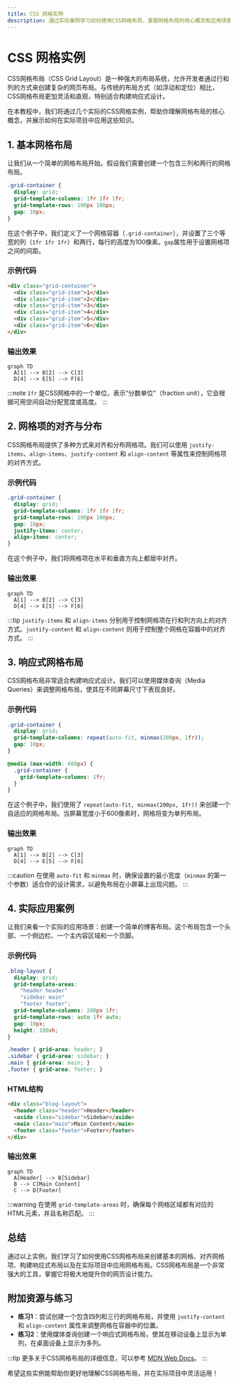 ```yaml
---
title: CSS 网格实例
description: 通过实际案例学习如何使用CSS网格布局，掌握网格布局的核心概念和应用场景。
---
```


# CSS 网格实例

CSS网格布局（CSS Grid Layout）是一种强大的布局系统，允许开发者通过行和列的方式来创建复杂的网页布局。与传统的布局方式（如浮动和定位）相比，CSS网格布局更加灵活和直观，特别适合构建响应式设计。

在本教程中，我们将通过几个实际的CSS网格实例，帮助你理解网格布局的核心概念，并展示如何在实际项目中应用这些知识。

## 1. 基本网格布局

让我们从一个简单的网格布局开始。假设我们需要创建一个包含三列和两行的网格布局。

```css
.grid-container {
  display: grid;
  grid-template-columns: 1fr 1fr 1fr;
  grid-template-rows: 100px 100px;
  gap: 10px;
}
```

在这个例子中，我们定义了一个网格容器（`.grid-container`），并设置了三个等宽的列（`1fr 1fr 1fr`）和两行，每行的高度为100像素。`gap`属性用于设置网格项之间的间距。

### 示例代码

```html
<div class="grid-container">
  <div class="grid-item">1</div>
  <div class="grid-item">2</div>
  <div class="grid-item">3</div>
  <div class="grid-item">4</div>
  <div class="grid-item">5</div>
  <div class="grid-item">6</div>
</div>
```

### 输出效果

```mermaid
graph TD
  A[1] --> B[2] --> C[3]
  D[4] --> E[5] --> F[6]
```

:::note
`1fr` 是CSS网格中的一个单位，表示“分数单位”（fraction unit），它会根据可用空间自动分配宽度或高度。
:::

## 2. 网格项的对齐与分布

CSS网格布局提供了多种方式来对齐和分布网格项。我们可以使用 `justify-items`、`align-items`、`justify-content` 和 `align-content` 等属性来控制网格项的对齐方式。

### 示例代码

```css
.grid-container {
  display: grid;
  grid-template-columns: 1fr 1fr 1fr;
  grid-template-rows: 100px 100px;
  gap: 10px;
  justify-items: center;
  align-items: center;
}
```

在这个例子中，我们将网格项在水平和垂直方向上都居中对齐。

### 输出效果

```mermaid
graph TD
  A[1] --> B[2] --> C[3]
  D[4] --> E[5] --> F[6]
```

:::tip
`justify-items` 和 `align-items` 分别用于控制网格项在行和列方向上的对齐方式。`justify-content` 和 `align-content` 则用于控制整个网格在容器中的对齐方式。
:::

## 3. 响应式网格布局

CSS网格布局非常适合构建响应式设计。我们可以使用媒体查询（Media Queries）来调整网格布局，使其在不同屏幕尺寸下表现良好。

### 示例代码

```css
.grid-container {
  display: grid;
  grid-template-columns: repeat(auto-fit, minmax(200px, 1fr));
  gap: 10px;
}

@media (max-width: 600px) {
  .grid-container {
    grid-template-columns: 1fr;
  }
}
```

在这个例子中，我们使用了 `repeat(auto-fit, minmax(200px, 1fr))` 来创建一个自适应的网格布局。当屏幕宽度小于600像素时，网格将变为单列布局。

### 输出效果

```mermaid
graph TD
  A[1] --> B[2] --> C[3]
  D[4] --> E[5] --> F[6]
```

:::caution
在使用 `auto-fit` 和 `minmax` 时，确保设置的最小宽度（`minmax` 的第一个参数）适合你的设计需求，以避免布局在小屏幕上出现问题。
:::

## 4. 实际应用案例

让我们来看一个实际的应用场景：创建一个简单的博客布局。这个布局包含一个头部、一个侧边栏、一个主内容区域和一个页脚。

### 示例代码

```css
.blog-layout {
  display: grid;
  grid-template-areas:
    "header header"
    "sidebar main"
    "footer footer";
  grid-template-columns: 200px 1fr;
  grid-template-rows: auto 1fr auto;
  gap: 10px;
  height: 100vh;
}

.header { grid-area: header; }
.sidebar { grid-area: sidebar; }
.main { grid-area: main; }
.footer { grid-area: footer; }
```

### HTML结构

```html
<div class="blog-layout">
  <header class="header">Header</header>
  <aside class="sidebar">Sidebar</aside>
  <main class="main">Main Content</main>
  <footer class="footer">Footer</footer>
</div>
```

### 输出效果

```mermaid
graph TD
  A[Header] --> B[Sidebar]
  B --> C[Main Content]
  C --> D[Footer]
```

:::warning
在使用 `grid-template-areas` 时，确保每个网格区域都有对应的HTML元素，并且名称匹配。
:::

## 总结

通过以上实例，我们学习了如何使用CSS网格布局来创建基本的网格、对齐网格项、构建响应式布局以及在实际项目中应用网格布局。CSS网格布局是一个非常强大的工具，掌握它将极大地提升你的网页设计能力。

## 附加资源与练习

- **练习1**：尝试创建一个包含四列和三行的网格布局，并使用 `justify-content` 和 `align-content` 属性来调整网格在容器中的位置。
- **练习2**：使用媒体查询创建一个响应式网格布局，使其在移动设备上显示为单列，在桌面设备上显示为多列。

:::tip
更多关于CSS网格布局的详细信息，可以参考 [MDN Web Docs](https://developer.mozilla.org/zh-CN/docs/Web/CSS/CSS_Grid_Layout)。
:::

希望这些实例能帮助你更好地理解CSS网格布局，并在实际项目中灵活运用！